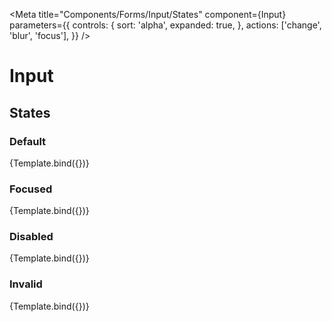 

<Meta
  title="Components/Forms/Input/States"
  component={Input}
  parameters={{
    controls: {
      sort: 'alpha',
      expanded: true,
    },
    actions: ['change', 'blur', 'focus'],
  }}
/>

# Input

## States

### Default

<Canvas>
  <Story
    name="Default"
    args={{
      size: 'lg',
      placeholder: 'Placeholder',
      isDisabled: false,
      isInvalid: false,
      autoFocus: false,
    }}
    argTypes={{
      size: {
        options: ['md', 'lg'],
        control: 'select',
      },
      isDisabled: {
        table: {
          disable: true,
        },
      },
      isInvalid: {
        table: {
          disable: true,
        },
      },
      autoFocus: {
        table: {
          disable: true,
        },
      },
    }}
  >
    {Template.bind({})}
  </Story>
</Canvas>

<ArgsTable story="Default" />

### Focused

<Canvas>
  <Story
    name="Focused"
    args={{
      size: 'lg',
      placeholder: 'Placeholder',
      isDisabled: false,
      isInvalid: false,
      autoFocus: true,
    }}
    argTypes={{
      size: {
        options: ['md', 'lg'],
        control: 'select',
      },
      isDisabled: {
        table: {
          disable: true,
        },
      },
      isInvalid: {
        table: {
          disable: true,
        },
      },
      autoFocus: {
        table: {
          disable: true,
        },
      },
    }}
  >
    {Template.bind({})}
  </Story>
</Canvas>

<ArgsTable story="Focused" />

### Disabled

<Canvas>
  <Story
    name="Disabled"
    args={{
      size: 'lg',
      placeholder: 'Placeholder',
      isDisabled: true,
      isInvalid: false,
      autoFocus: false,
    }}
    argTypes={{
      size: {
        options: ['md', 'lg'],
        control: 'select',
      },
      isDisabled: {
        table: {
          disable: true,
        },
      },
      isInvalid: {
        table: {
          disable: true,
        },
      },
      autoFocus: {
        table: {
          disable: true,
        },
      },
    }}
  >
    {Template.bind({})}
  </Story>
</Canvas>

<ArgsTable story="Disabled" />

### Invalid

<Canvas>
  <Story
    name="Invalid"
    args={{
      size: 'lg',
      placeholder: 'Placeholder',
      isDisabled: false,
      isInvalid: true,
      autoFocus: false,
    }}
    argTypes={{
      size: {
        options: ['md', 'lg'],
        control: 'select',
      },
      isDisabled: {
        table: {
          disable: true,
        },
      },
      isInvalid: {
        table: {
          disable: true,
        },
      },
      autoFocus: {
        table: {
          disable: true,
        },
      },
    }}
  >
    {Template.bind({})}
  </Story>
</Canvas>

<ArgsTable story="Invalid" />
